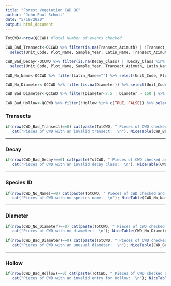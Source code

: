 ```yaml
---
title: "Forest Vegetation CWD QC"
author: "John Paul Schmit"
date: "5/19/2020"
output: html_document
---
```



```r
TotCWD<-nrow(QCCWD) #Total Number of events checked

CWD_Bad_Transect<-QCCWD %>% filter(is.na(Transect_Azimuth) | !Transect_Azimuth %in% c(120,240,360) ) %>%
  select(Unit_Code, Plot_Name, Sample_Year, Latin_Name, Transect_Azimuth)

CWD_Bad_Decay<-QCCWD %>% filter(is.na(Decay_Class) | !Decay_Class %in% c(1:5) ) %>%
  select(Unit_Code, Plot_Name, Sample_Year, Transect_Azimuth, Latin_Name, Decay_Class )

CWD_No_Name<-QCCWD %>% filter(Latin_Name=="") %>% select(Unit_Code, Plot_Name, Sample_Year, Transect_Azimuth, Latin_Name)

CWD_No_Diameter<-QCCWD %>% filter(is.na(Diameter)) %>% select(Unit_Code, Plot_Name, Sample_Year, Transect_Azimuth, Latin_Name, Diameter)

CWD_Bad_Diameter<-QCCWD %>% filter(Diameter<7.5 | Diameter > 150 ) %>% select(Unit_Code, Plot_Name, Sample_Year, Transect_Azimuth, Latin_Name, Diameter)

CWD_Bad_Hollow<-QCCWD %>% filter(!Hollow %in% c(TRUE, FALSE)) %>% select(Unit_Code, Plot_Name, Sample_Year, Transect_Azimuth, Latin_Name, Hollow)


```


###  Transects
```r

if(nrow(CWD_Bad_Transect)==0) cat(paste(TotCWD, " Pieces of CWD checked and all have a valid transect.  \n")) else {
   cat("Pieces of CWD with an invalid transect:  \n"); NiceTable(CWD_Bad_Transect)}

```

---

### Decay
```r

if(nrow(CWD_Bad_Decay)==0) cat(paste(TotCWD, " Pieces of CWD checked and all have a valid decay class.  \n")) else {
   cat("Pieces of CWD with an invalid decay class:  \n"); NiceTable(CWD_Bad_Decay)}

```

---

### Species ID

```r

if(nrow(CWD_No_Name)==0) cat(paste(TotCWD, " Pieces of CWD checked and all have a species ID.  \n")) else {
   cat("Pieces of CWD with no species name:  \n"); NiceTable(CWD_No_Name)}

```


---

### Diameter

```r

if(nrow(CWD_No_Diameter)==0) cat(paste(TotCWD, " Pieces of CWD checked and all have a diameter.  \n")) else {
   cat("Pieces of CWD with no diameter:  \n"); NiceTable(CWD_No_Diameter)}

if(nrow(CWD_Bad_Diameter)==0) cat(paste(TotCWD, " Pieces of CWD checked and all have a typical diameter.  \n")) else {
   cat("Pieces of CWD with an unusual diameter:  \n"); NiceTable(CWD_Bad_Diameter)}

```

---

### Hollow

```r

if(nrow(CWD_Bad_Hollow)==0) cat(paste(TotCWD, " Pieces of CWD checked and all have a valid entry for Hollow.  \n")) else {
   cat("Pieces of CWD with an invalid entry for Hollow:  \n"); NiceTable(CWD_Bad_Hollow)}

```


